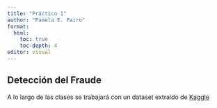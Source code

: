 ---
title: "Práctico 1"
author: "Pamela E. Pairo"
format:
  html:
    toc: true
    toc-depth: 4
editor: visual
---

## Detección del Fraude

A lo largo de las clases se trabajará con un dataset extraído de [Kaggle](https://www.kaggle.com/datasets/ealaxi/banksim1?select=bs140513_032310.csv)
